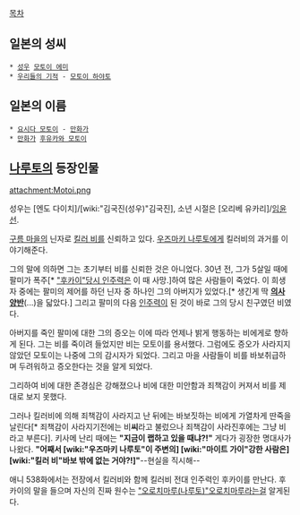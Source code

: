 [[목차]]
== 일본의 성씨 ==
 * [[성우]] [[모토이 에미]]
 * [[우리들의 기적]] - [[모토이 하야토]]
== 일본의 이름 ==
 * [[요시다 모토이]] - [[만화가]]
 * [[만화가]] [[후유카와 모토이]]
== [[나루토]]의 등장인물 ==
attachment:Motoi.png

성우는 [엔도 다이치]/[wiki:"김국진(성우)"김국진], 소년 시절은 [오리베 유카리]/[[임윤선]].

[[구름 마을]]의 닌자로 [[킬러 비]]를 신뢰하고 있다. [[우즈마키 나루토]]에게 킬러비의 과거를 이야기해준다.

그의 말에 의하면 그는 초기부터 비를 신뢰한 것은 아니었다. 30년 전, 그가 5살일 때에 팔미가 폭주[* [["후카이"당시 인주력]]은 이 때 사망.]하여 많은 사람들이 죽었다. 이 희생자 중에는 팔미의 제어를 하던 닌자 중 하나인 그의 아버지가 있었다.[* 생긴게 딱 '''[[의사양반]]'''(...)을 닯았다.] 그리고 팔미의 다음 [[인주력]]이 된 것이 바로 그의 당시 친구였던 비였다.

아버지를 죽인 팔미에 대한 그의 증오는 이에 따라 언제나 밝게 행동하는 비에게로 향하게 된다. 그는 비를 죽이려 들었지만 비는 모토이를 용서했다. 그럼에도 증오가 사라지지 않았던 모토이는 나중에 그의 감시자가 되었다. 그리고 마을 사람들이 비를 바보취급하며 두려워하고 증오한다는 것을 알게 되었다. 

그리하여 비에 대한 존경심은 강해졌으나 비에 대한 미안함과 죄책감이 커져서 비를 제대로 보지 못했다.

그러나 킬러비에 의해 죄책감이 사라지고 난 뒤에는 바보짓하는 비에게 가열차게 딴죽을 날린다[* 죄책감이 사라지기전에는 비'''씨'''라고 불렀으나 죄책감이 사라진후에는 그냥 비라고 부른다]. 키사메 난리 때에는 '''"지금이 랩하고 있을 때냐?!"''' 게다가 굉장한 명대사가 나왔다. '''"어째서 [wiki:"우즈마키 나루토"이 주변의] [wiki:"마이트 가이"강한 사람은] [wiki:"킬러 비"바보 밖에 없는 거야?!]"'''--현실을 직시해--

애니 538화에서는 전장에서 킬러비와 함께 킬러비 전대 인주력인 후카이를 만난다. 후카이의 말을 들으며 자신의 진짜 원수는 [["오로치마루(나루토)"오로치마루]]라는걸 알게된다.
